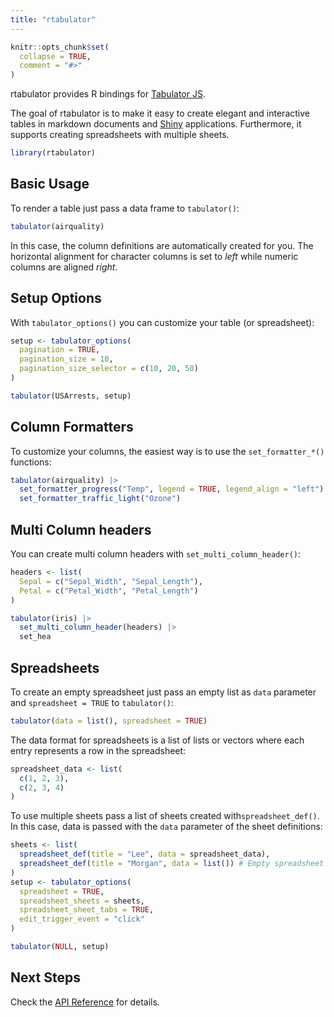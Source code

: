 ```yaml
---
title: "rtabulator"
---
```


```r
knitr::opts_chunk$set(
  collapse = TRUE,
  comment = "#>"
)
```

rtabulator provides R bindings for [Tabulator JS](https://tabulator.info/).

The goal of rtabulator is to make it easy to create elegant and interactive tables in markdown documents and [Shiny](https://shiny.posit.co/) applications. Furthermore, it supports creating spreadsheets with multiple sheets.

```r
library(rtabulator)
```

## Basic Usage

To render a table just pass a data frame to `tabulator()`:

```r
tabulator(airquality)
```

In this case, the column definitions are automatically created for you. The horizontal alignment for character columns is set to _left_  while numeric columns are aligned _right_.

## Setup Options

With `tabulator_options()` you can customize your table (or spreadsheet):

```r
setup <- tabulator_options(
  pagination = TRUE,
  pagination_size = 10,
  pagination_size_selector = c(10, 20, 50)
)

tabulator(USArrests, setup)
```

## Column Formatters

To customize your columns, the easiest way is to use the `set_formatter_*()` functions: 

```r
tabulator(airquality) |>
  set_formatter_progress("Temp", legend = TRUE, legend_align = "left") |>
  set_formatter_traffic_light("Ozone")
```

## Multi Column headers

You can create multi column headers with `set_multi_column_header()`:

```r
headers <- list(
  Sepal = c("Sepal_Width", "Sepal_Length"),
  Petal = c("Petal_Width", "Petal_Length")
)

tabulator(iris) |>
  set_multi_column_header(headers) |>
  set_hea
```

## Spreadsheets

To create an empty spreadsheet just pass an empty list as `data` parameter and `spreadsheet = TRUE` to `tabulator()`:

```r
tabulator(data = list(), spreadsheet = TRUE)
```

The data format for spreadsheets is a list of lists or vectors where each entry represents a row in the spreadsheet:

```r
spreadsheet_data <- list(
  c(1, 2, 3),
  c(2, 3, 4)
)
```

To use multiple sheets pass a list of sheets created with`spreadsheet_def()`. In this case, data is passed with the `data` parameter of the sheet definitions:

```r
sheets <- list(
  spreadsheet_def(title = "Lee", data = spreadsheet_data),
  spreadsheet_def(title = "Morgan", data = list()) # Empty spreadsheet
)
setup <- tabulator_options(
  spreadsheet = TRUE,
  spreadsheet_sheets = sheets,
  spreadsheet_sheet_tabs = TRUE,
  edit_trigger_event = "click"
)

tabulator(NULL, setup)
```
## Next Steps

Check the [API Reference](../reference/index.html) for details.
